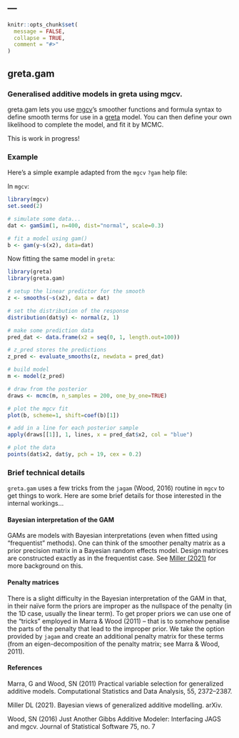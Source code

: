 ---
---

<!-- README.md is generated from README.Rmd. Please edit that file -->

```r
knitr::opts_chunk$set(
  message = FALSE,
  collapse = TRUE,
  comment = "#>"
)
```

## greta.gam

### Generalised additive models in greta using mgcv.

greta.gam lets you use [mgcv](https://CRAN.R-project.org/package=mgcv)'s smoother functions and formula syntax to define smooth terms for use in a [greta](https://greta-dev.github.io/greta) model.
You can then define your own likelihood to complete the model, and fit it by MCMC.

This is work in progress!


### Example

Here's a simple example adapted from the `mgcv` `?gam` help file:

In `mgcv`:

```r
library(mgcv)
set.seed(2)

# simulate some data...
dat <- gamSim(1, n=400, dist="normal", scale=0.3)

# fit a model using gam()
b <- gam(y~s(x2), data=dat)
```

Now fitting the same model in `greta`:

```r
library(greta)
library(greta.gam)

# setup the linear predictor for the smooth
z <- smooths(~s(x2), data = dat)

# set the distribution of the response
distribution(dat$y) <- normal(z, 1)

# make some prediction data
pred_dat <- data.frame(x2 = seq(0, 1, length.out=100))

# z_pred stores the predictions
z_pred <- evaluate_smooths(z, newdata = pred_dat)

# build model
m <- model(z_pred)

# draw from the posterior
draws <- mcmc(m, n_samples = 200, one_by_one=TRUE)

# plot the mgcv fit
plot(b, scheme=1, shift=coef(b)[1])

# add in a line for each posterior sample
apply(draws[[1]], 1, lines, x = pred_dat$x2, col = "blue")

# plot the data
points(dat$x2, dat$y, pch = 19, cex = 0.2)
```

### Brief technical details

`greta.gam` uses a few tricks from the `jagam` (Wood, 2016) routine in `mgcv` to get things to work. Here are some brief details for those interested in the internal workings...

#### Bayesian interpretation of the GAM

GAMs are models with Bayesian interpretations (even when fitted using "frequentist" methods). One can think of the smoother penalty matrix as a prior precision matrix in a Bayesian random effects model. Design matrices are constructed exactly as in the frequentist case. See [Miller (2021)](https://arxiv.org/abs/1902.01330) for more background on this.

#### Penalty matrices

There is a slight difficulty in the Bayesian interpretation of the GAM in that, in their naïve form the priors are improper as the nullspace of the penalty (in the 1D case, usually the linear term). To get proper priors we can use one of the "tricks" employed in Marra & Wood (2011) -- that is to somehow penalise the parts of the penalty that lead to the improper prior. We take the option provided by `jagam` and create an additional penalty matrix for these terms (from an eigen-decomposition of the penalty matrix; see Marra & Wood, 2011).


#### References

Marra, G and Wood, SN (2011) Practical variable selection for generalized additive models. Computational Statistics and Data Analysis, 55, 2372–2387.

Miller DL (2021). Bayesian views of generalized additive modelling. arXiv.

Wood, SN (2016) Just Another Gibbs Additive Modeler: Interfacing JAGS and mgcv. Journal of Statistical Software 75, no. 7

